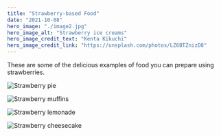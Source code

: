 ```yaml
---
title: "Strawberry-based Food"
date: "2021-10-08"
hero_image: "./image2.jpg"
hero_image_alt: "Strawberry ice creams"
hero_image_credit_text: "Kenta Kikuchi"
hero_image_credit_link: "https://unsplash.com/photos/LZ6BTZnizD8"
---
```


These are some of the delicious examples of food you can prepare using strawberries.

![Strawberry pie](./strawberry-pie.jpg)

![Strawberry muffins](./strawberry-muffins.jpg)

![Strawberry lemonade](./strawberry-lemonade.webp)

![Strawberry cheesecake](./strawberry-cheesecake.jpg)
